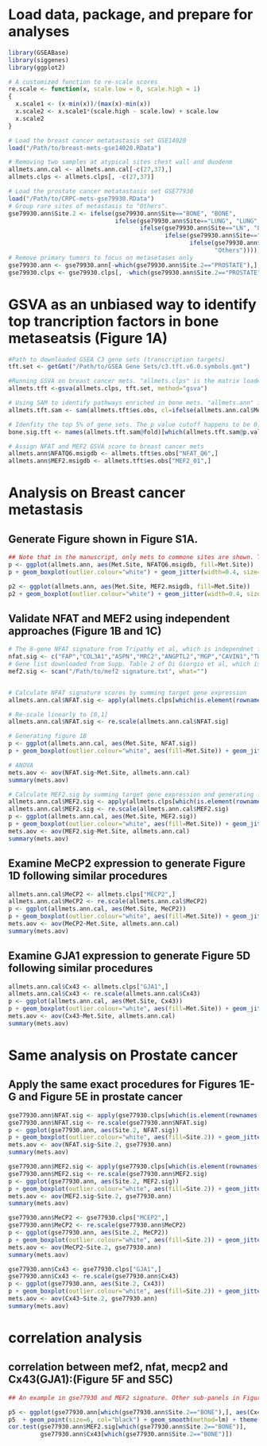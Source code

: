 # Load data, package, and prepare for analyses

```{r}
library(GSEABase) 
library(siggenes)
library(ggplot2)

# A customized function to re-scale scores
re.scale <- function(x, scale.low = 0, scale.high = 1)
{
  x.scale1 <- (x-min(x))/(max(x)-min(x))
  x.scale2 <- x.scale1*(scale.high - scale.low) + scale.low
  x.scale2
}

# Load the breast cancer metatastasis set GSE14020
load("/Path/to/breast-mets-gse14020.RData") 

# Removing two samples at atypical sites chest wall and duodenm
allmets.ann.cal <- allmets.ann.cal[-c(27,37),]
allmets.clps <- allmets.clps[, -c(27,37)]

# Load the prostate cancer metatastasis set GSE77930
load("/Path/to/CRPC-mets-gse79930.RData")
# Group rare sites of metastasis to "Others".
gse79930.ann$Site.2 <- ifelse(gse79930.ann$Site=="BONE", "BONE", 
                              ifelse(gse79930.ann$Site=="LUNG", "LUNG",
                                     ifelse(gse79930.ann$Site=="LN", "LN",
                                            ifelse(gse79930.ann$Site=="LIVER", "LIVER",
                                                   ifelse(gse79930.ann$Site=="PROSTATE", "PROSTATE",
                                                          "Others")))))
# Remove primary tumors to focus on metasetases only
gse79930.ann <- gse79930.ann[-which(gse79930.ann$Site.2=="PROSTATE"),]
gse79930.clps <- gse79930.clps[, -which(gse79930.ann$Site.2=="PROSTATE")]


```



# GSVA as an unbiased way to identify top trancription factors in bone metaseatsis (Figure 1A)

```{r}
#Path to downloaded GSEA C3 gene sets (transcription targets)
tft.set <- getGmt("/Path/to/GSEA Gene Sets/c3.tft.v6.0.symbols.gmt") 

#Running GSVA on breast cancer mets. "allmets.clps" is the matrix loaded from "breast-mets-gse14020.RData" containing breast cancer metastasis dataset with redundant probes averaged.
allmets.tft <-gsva(allmets.clps, tft.set, method="gsva") 

# Using SAM to identify pathways enriched in bone mets. "allmets.ann" is the data.frame containing site infor loaded from "breast-mets-gse14020.RData".
allmets.tft.sam <- sam(allmets.tft$es.obs, cl=ifelse(allmets.ann.cal$Met.Site=="Bone", 1, 0)) 

# Idenfity the top 5% of gene sets. The p value cutoff happens to be 0.00005
bone.sig.tft <- names(allmets.tft.sam@fold)[which(allmets.tft.sam@p.value < 0.00005)]

# Assign NFAT and MEF2 GSVA score to breast cancer mets
allmets.ann$NFATQ6.msigdb <- allmets.tft$es.obs["NFAT_Q6",]
allmets.ann$MEF2.msigdb <- allmets.tft$es.obs["MEF2_01",]
```



# Analysis on Breast cancer metastasis

## Generate Figure shown in Figure S1A. 

```{r}
## Note that in the manuscript, only mets to commone sites are shown. Two rare sites, "chest wall" and "duodenuam" are removed.
p <- ggplot(allmets.ann, aes(Met.Site, NFATQ6.msigdb, fill=Met.Site))
p + geom_boxplot(outlier.colour="white") + geom_jitter(width=0.4, size=4, col="dark grey") + theme(panel.grid.major = element_blank(), axis.line.x = element_line(size=0.5, colour="black"), axis.line.y = element_line(size=0.5, colour="black"), panel.grid.minor=element_blank(), panel.background=element_blank(), axis.text.x=element_text(colour="black", size=14), axis.text.y=element_text(colour="black", size=14), text=element_text(size=16))

p2 <- ggplot(allmets.ann, aes(Met.Site, MEF2.msigdb, fill=Met.Site))
p2 + geom_boxplot(outlier.colour="white") + geom_jitter(width=0.4, size=4, col="dark grey") + theme(panel.grid.major = element_blank(), axis.line.x = element_line(size=0.5, colour="black"), axis.line.y = element_line(size=0.5, colour="black"), panel.grid.minor=element_blank(), panel.background=element_blank(), axis.text.x=element_text(colour="black", size=14), axis.text.y=element_text(colour="black", size=14), text=element_text(size=16))
```


## Validate NFAT and MEF2 using independent approaches (Figure 1B and 1C)

```{r}
# The 8-gene NFAT signature from Tripathy et al, which is independnet from NFAT target genes defined in MSigDB
nfat.sig <- c("FAP","COL3A1","ASPN","MRC2","ANGPTL2","MGP","CAVIN1","TWIST1")
# Gene list downloaded from Supp. Table 2 of Di Giorgio et al, which is independnet from NFAT target genes defined in MSigDB
mef2.sig <- scan("/Path/to/mef2 signature.txt", what="") 


# Calculate NFAT signature scores by summing target gene expression
allmets.ann.cal$NFAT.sig <- apply(allmets.clps[which(is.element(rownames(allmets.clps), nfat.sig)),], 2, sum)

# Re-scale linearly to [0,1]
allmets.ann.cal$NFAT.sig <- re.scale(allmets.ann.cal$NFAT.sig)

# Generating figure 1B
p <- ggplot(allmets.ann.cal, aes(Met.Site, NFAT.sig)) 
p + geom_boxplot(outlier.colour="white", aes(fill=Met.Site)) + geom_jitter(width=0.4, size=4, col="dark grey") + theme(panel.grid.major = element_blank(), axis.line.x = element_line(size=0.5, colour="black"), axis.line.y = element_line(size=0.5, colour="black"), panel.grid.minor=element_blank(), panel.background=element_blank(), axis.text.x=element_text(colour="black", size=14), axis.text.y=element_text(colour="black", size=14), text=element_text(size=16))

# ANOVA 
mets.aov <- aov(NFAT.sig~Met.Site, allmets.ann.cal)
summary(mets.aov)

# Calculate MEF2.sig by summing target gene expression and generating figure 1C following similar procedures
allmets.ann.cal$MEF2.sig <- apply(allmets.clps[which(is.element(rownames(allmets.clps), mef2.sig)),], 2, sum)
allmets.ann.cal$MEF2.sig <- re.scale(allmets.ann.cal$MEF2.sig)
p <- ggplot(allmets.ann.cal, aes(Met.Site, MEF2.sig)) 
p + geom_boxplot(outlier.colour="white", aes(fill=Met.Site)) + geom_jitter(width=0.4, size=4, col="dark grey") + theme(panel.grid.major = element_blank(), axis.line.x = element_line(size=0.5, colour="black"), axis.line.y = element_line(size=0.5, colour="black"), panel.grid.minor=element_blank(), panel.background=element_blank(), axis.text.x=element_text(colour="black", size=14), axis.text.y=element_text(colour="black", size=14), text=element_text(size=16))
mets.aov <- aov(MEF2.sig~Met.Site, allmets.ann.cal)
summary(mets.aov)
```


## Examine MeCP2 expression to generate Figure 1D following similar procedures

```{r}
allmets.ann.cal$MeCP2 <- allmets.clps["MECP2",]
allmets.ann.cal$MeCP2 <- re.scale(allmets.ann.cal$MeCP2)
p <- ggplot(allmets.ann.cal, aes(Met.Site, MeCP2)) 
p + geom_boxplot(outlier.colour="white", aes(fill=Met.Site)) + geom_jitter(width=0.4, size=4, col="dark grey") + theme(panel.grid.major = element_blank(), axis.line.x = element_line(size=0.5, colour="black"), axis.line.y = element_line(size=0.5, colour="black"), panel.grid.minor=element_blank(), panel.background=element_blank(), axis.text.x=element_text(colour="black", size=14), axis.text.y=element_text(colour="black", size=14), text=element_text(size=16))
mets.aov <- aov(MeCP2~Met.Site, allmets.ann.cal)
summary(mets.aov)
```


## Examine GJA1 expression to generate Figure 5D following similar procedures

```{r}
allmets.ann.cal$Cx43 <- allmets.clps["GJA1",]
allmets.ann.cal$Cx43 <- re.scale(allmets.ann.cal$Cx43)
p <- ggplot(allmets.ann.cal, aes(Met.Site, Cx43)) 
p + geom_boxplot(outlier.colour="white", aes(fill=Met.Site)) + geom_jitter(width=0.4, size=4, col="dark grey") + theme(panel.grid.major = element_blank(), axis.line.x = element_line(size=0.5, colour="black"), axis.line.y = element_line(size=0.5, colour="black"), panel.grid.minor=element_blank(), panel.background=element_blank(), axis.text.x=element_text(colour="black", size=14), axis.text.y=element_text(colour="black", size=14), text=element_text(size=16))
mets.aov <- aov(Cx43~Met.Site, allmets.ann.cal)
summary(mets.aov)
```



# Same analysis on Prostate cancer

## Apply the same exact procedures for Figures 1E-G and Figure 5E in prostate cancer

```{r}
gse77930.ann$NFAT.sig <- apply(gse77930.clps[which(is.element(rownames(gse77930.clps), nfat.sig)),], 2, sum)
gse77930.ann$NFAT.sig <- re.scale(gse77930.ann$NFAT.sig)
p <- ggplot(gse77930.ann, aes(Site.2, NFAT.sig)) 
p + geom_boxplot(outlier.colour="white", aes(fill=Site.2)) + geom_jitter(width=0.4, size=4, col="dark grey") + theme(panel.grid.major = element_blank(), axis.line.x = element_line(size=0.5, colour="black"), axis.line.y = element_line(size=0.5, colour="black"), panel.grid.minor=element_blank(), panel.background=element_blank(), axis.text.x=element_text(colour="black", size=14), axis.text.y=element_text(colour="black", size=14), text=element_text(size=16))
mets.aov <- aov(NFAT.sig~Site.2, gse77930.ann)
summary(mets.aov)

gse77930.ann$MEF2.sig <- apply(gse77930.clps[which(is.element(rownames(gse77930.clps), mef2.sig)),], 2, sum)
gse77930.ann$MEF2.sig <- re.scale(gse77930.ann$MEF2.sig)
p <- ggplot(gse77930.ann, aes(Site.2, MEF2.sig)) 
p + geom_boxplot(outlier.colour="white", aes(fill=Site.2)) + geom_jitter(width=0.4, size=4, col="dark grey") + theme(panel.grid.major = element_blank(), axis.line.x = element_line(size=0.5, colour="black"), axis.line.y = element_line(size=0.5, colour="black"), panel.grid.minor=element_blank(), panel.background=element_blank(), axis.text.x=element_text(colour="black", size=14), axis.text.y=element_text(colour="black", size=14), text=element_text(size=16))
mets.aov <- aov(MEF2.sig~Site.2, gse77930.ann)
summary(mets.aov)

gse77930.ann$MeCP2 <- gse77930.clps["MCEP2",]
gse77930.ann$MeCP2 <- re.scale(gse77930.ann$MeCP2)
p <- ggplot(gse77930.ann, aes(Site.2, MeCP2)) 
p + geom_boxplot(outlier.colour="white", aes(fill=Site.2)) + geom_jitter(width=0.4, size=4, col="dark grey") + theme(panel.grid.major = element_blank(), axis.line.x = element_line(size=0.5, colour="black"), axis.line.y = element_line(size=0.5, colour="black"), panel.grid.minor=element_blank(), panel.background=element_blank(), axis.text.x=element_text(colour="black", size=14), axis.text.y=element_text(colour="black", size=14), text=element_text(size=16))
mets.aov <- aov(MeCP2~Site.2, gse77930.ann)
summary(mets.aov)

gse77930.ann$Cx43 <- gse77930.clps["GJA1",]
gse77930.ann$Cx43 <- re.scale(gse77930.ann$Cx43)
p <- ggplot(gse77930.ann, aes(Site.2, Cx43)) 
p + geom_boxplot(outlier.colour="white", aes(fill=Site.2)) + geom_jitter(width=0.4, size=4, col="dark grey") + theme(panel.grid.major = element_blank(), axis.line.x = element_line(size=0.5, colour="black"), axis.line.y = element_line(size=0.5, colour="black"), panel.grid.minor=element_blank(), panel.background=element_blank(), axis.text.x=element_text(colour="black", size=14), axis.text.y=element_text(colour="black", size=14), text=element_text(size=16))
mets.aov <- aov(Cx43~Site.2, gse77930.ann)
summary(mets.aov)


```


# correlation analysis

## correlation between mef2, nfat, mecp2 and Cx43(GJA1):(Figure 5F and S5C)

```{r}
## An example in gse77930 and MEF2 signature. Other sub-panels in Figure 5F and S5C can be reproduced by replacing gse77930 with other datasets, and MEF2.sig with NFAT.sig or MeCP2. 

p5 <- ggplot(gse77930.ann[which(gse77930.ann$Site.2=="BONE"),], aes(Cx43, MEF2.sig)) 
p5  + geom_point(size=6, col="black") + geom_smooth(method=lm) + theme(panel.grid.major = element_blank(), axis.line.x = element_line(size=0.5, colour="black"), axis.line.y = element_line(size=0.5, colour="black"), panel.grid.minor=element_blank(), panel.background=element_blank(), axis.text.x=element_text(colour="black", size=14), axis.text.y=element_text(colour="black", size=14), text=element_text(size=16))
cor.test(gse77930.ann$MEF2.sig[which(gse77930.ann$Site.2=="BONE")], 
         gse77930.ann$Cx43[which(gse77930.ann$Site.2=="BONE")])
```

